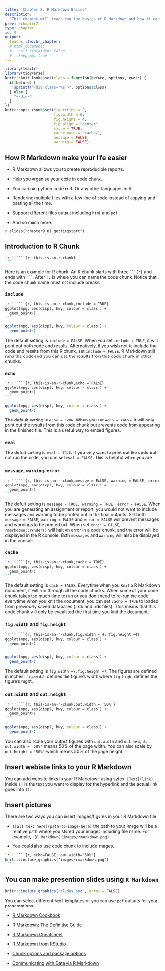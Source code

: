```yaml
---
title: 'Chapter 8: R Markdown Basics'
description:
  'This chapter will teach you the basics of R Markdown and how it can make your student life easlier.'
prev: /chapter7
type: chapter
id: 8
output:
  teachr::teachr_chapter:
  # html_document:
  #   self_contained: false
  #   keep_md: true
---
```


```r
library(teachr)
library(tidyverse)
knitr::knit_hooks$set(class = function(before, options, envir) {
  if(before) {
    sprintf("<div class='%s'>", options$class)
  } else {
    "</div>"
  }
})
knitr::opts_chunk$set(fig.retina = 2,
                      fig.width = 6, 
                      fig.height = 4,
                      fig.align = "center",
                      cache = TRUE,
                      cache.path = "cache/",
                      message = FALSE,
                      warning = FALSE)
```

<exercise id="1" title="Why do you want to use R Markdown">

## How R Markdown make your life easier 

- R Markdown allows you to create reproducible reports. 

- Help you organise your code in code chunk.  

- You can run python code in R. Or any other languages in R. 

- Rendering multiple files with a few line of code instead of copying and pasting all the time. 

- Support different files output including `html` and `pdf`.

- And so much more. 

</exercise>

<exercise id="2" title="Getting start with R Markdown" type = "slides">


`r slides("chapter9_01_gettingstart")`

</exercise>

<exercise id="3" title="R Chunk Options">

## Introduction to R Chunk 

````markdown
`r ''````{r, this-is-an-r-chunk}
```
````

Here is an example for R chunk. An R chunk starts with three ` ```{r} ` and ends with ` ``` `. After ` r,` is where you can name the code chunk. Notice that the code chunk name must not include breaks.


### `include` 

````markdown
`r ''````{r, this-is-an-r-chunk,include = TRUE}
ggplot(mpg, aes(displ, hwy, colour = class)) + 
  geom_point()
```
````

```r
ggplot(mpg, aes(displ, hwy, colour = class)) + 
  geom_point()
```

The default setting is `include = FALSE`. When you set `include = TRUE`, it will print out both code and results. Alternatively, if you wish not to include the code and results from this R chunk, set `include = FALSE`. R Markdown still runs the code and you can use the results from this code chunk in other chunks. 



### `echo`

````markdown
`r ''````{r, this-is-an-r-chunk,echo = FALSE}
ggplot(mpg, aes(displ, hwy, colour = class)) + 
  geom_point()
```
````


```r
ggplot(mpg, aes(displ, hwy, colour = class)) + 
  geom_point()
```


The default setting is `echo = TRUE`. When you set `echo = FALSE`, it will only print out the results from this code chunk but prevents code from appearing in the finished file. This is a useful way to embed figures.



### `eval` 


The defult setting is `eval = TRUE`. If you only want to print out the code but not run the code, you can set `eval = FALSE`. This is helpful when you are  


### `message`,  ` warning`. `error`


````markdown
`r ''````{r, this-is-an-r-chunk,messge = FALSE, warning = FALSE, error =  FALSE}
ggplot(mpg, aes(displ, hwy, colour = class)) + 
  geom_point()
```
````

The defult setting is `message = TRUE, warning = TRUE, error = FALSE`. When you are generating an assignment or report, you would not want to include messages and warning to be printed out in the final outputs. Set both `message = FALSE`, `warning = FALSE` and `error = FALSE` will prevent messages and warnings to be printed out. When set ` error = FALSE`, `rmarkdown::render()` will halt on error in a code chunk, and the error will be displayed in the R console. Both `messages` and `warning` will also be displayed in the console. 


### `cache` 


````markdown
`r ''````{r, this-is-an-r-chunk,cache = TRUE}
ggplot(mpg, aes(displ, hwy, colour = class)) + 
  geom_point()
```
````

The default setting is `cach = FALSE`. Everytime when you `Knit` a R Markdown document, it will run through all the code chunks. When some of your code chunk takes too much time to run or you don't need to re-run the code everytime when you knit the document, you can set `cache = TRUE` to loaded from previously saved databases (.rdb and .rdx files). This means that this code chunk will only be evealuted the first time you knit the document. 


### `fig.width` and `fig.height`

````markdown
`r ''````{r, this-is-an-r-chunk,fig.width = 4, fig.height =4}
ggplot(mpg, aes(displ, hwy, colour = class)) + 
  geom_point()
```
````

```r
ggplot(mpg, aes(displ, hwy, colour = class)) + 
  geom_point()
```


The default setting is `fig.width =7,fig.height =7`. The figures are defined in inches.  `fig.width` defines the figure's width where `fig.hight` defines the figure's hight. 

### `out.width` and `out.height`


````markdown
`r ''````{r, this-is-an-r-chunk,out.width = '50%'}
ggplot(mpg, aes(displ, hwy, colour = class)) + 
  geom_point()
```
````

```r
ggplot(mpg, aes(displ, hwy, colour = class)) + 
  geom_point()
```

You can also scale your output figures with `out.width` and `out.height`. `out.width = '50%'` means 50% of the page width. You can also scale by `out.height = '50%'` which means 50% of the page height. 



</exercise>

<exercise id="4" title="Other useful tips for R Markdown">

## Insert webiste links to your R Markdown 

You can add website links in your R Markdown using sytex: `[Text](link)`. Inside `[]` is the text you want to display for the hyperlink and the actual link goes into `()`. 


## Insert pictures 

There are two ways you can insert images/figures in your R Markdown file. 

- `![alt text here](path-to-image-here)` the path to your image will be a relative path where you stored your images including file name. For example, `![R Markdown](images/rmarkdown.png)` 


- You could also use code chunk to include images. 


````markdown
`r ''````{r, echo=FALSE, out.width="50%"}
knitr::include_graphics("images/rmarkdown.png")
```
````

## You can make presention slides using `R Markdown`

```r
knitr::include_graphics("slides.png", error = FALSE)
```

You can select different `html` templates or you can use `pdf` outputs for your presentations. 





</exercise>



<exercise id="5" title="Additional Resources">

- [R Markdown Cookbook](https://bookdown.org/yihui/rmarkdown-cookbook/)

- [R Markdown: The Definitive Guide](https://bookdown.org/yihui/rmarkdown/)

- [R Markdown Cheatsheet](https://www.rstudio.com/wp-content/uploads/2015/02/rmarkdown-cheatsheet.pdf)

- [R Markdown from RStudio](https://rmarkdown.rstudio.com/lesson-1.html)

- [Chunk options and package options](https://yihui.org/knitr/options/)

- [Communicating with Data via R Markdown](https://rmd-combine-2019.netlify.app)

</exercise>
